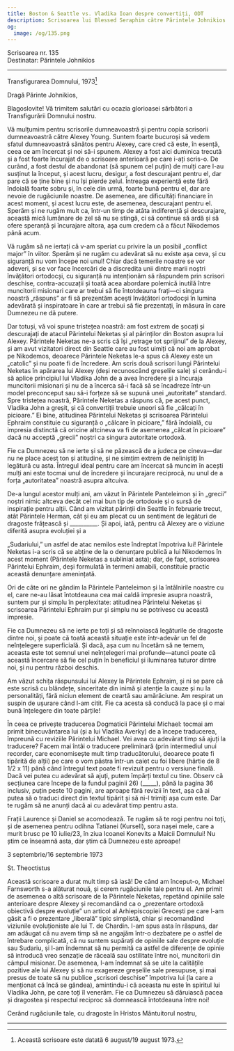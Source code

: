 ```yaml
---
title: Boston & Seattle vs. Vladika Ioan despre convertiți, ODT
description: Scrisoarea lui Blessed Seraphim către Părintele Johnikios.
og:
  image: /og/135.png
---
```


<div style={{textAlign:'right', fontFamily:'monospace'}}>Scrisoarea nr. 135</div>
<div style={{textAlign:'left', fontFamily:'monospace'}}>Destinatar: Părintele Johnikios</div>

---

Transfigurarea Domnului, 1973[^1]

Dragă Părinte Johnikios,

Blagoslovite! Vă trimitem salutări cu ocazia glorioasei sărbători a Transfigurării Domnului nostru.

Vă mulțumim pentru scrisorile dumneavoastră și pentru copia scrisorii dumneavoastră către Alexey Young. Suntem foarte bucuroși să vedem sfatul dumneavoastră sănătos pentru Alexey, care cred că este, în esență, ceea ce am încercat și noi să-i spunem. Alexey a fost aici duminica trecută și a fost foarte încurajat de o scrisoare anterioară pe care i-ați scris-o. De curând, a fost destul de abandonat (să spunem cel puțin) de mulți care l-au susținut la început, și acest lucru, desigur, a fost descurajant pentru el, dar pare că se ține bine și nu își pierde zelul. Întreaga experiență este fără îndoială foarte sobru și, în cele din urmă, foarte bună pentru el, dar are nevoie de rugăciunile noastre. De asemenea, are dificultăți financiare în acest moment, și acest lucru este, de asemenea, descurajant pentru el. Sperăm și ne rugăm mult ca, într-un timp de atâta indiferență și descurajare, această mică lumânare de zel să nu se stingă, ci să continue să ardă și să ofere speranță și încurajare altora, așa cum credem că a făcut Nikodemos până acum.

Vă rugăm să ne iertați că v-am speriat cu privire la un posibil „conflict major” în viitor. Sperăm și ne rugăm cu adevărat să nu existe așa ceva, și cu siguranță nu vom începe noi unul! Chiar dacă temerile noastre se vor adeveri, și se vor face încercări de a discredita unii dintre marii noștri învățători ortodocși, cu siguranță nu intenționăm să răspundem prin scrisori deschise, contra-accuzații și toată acea abordare polemică inutilă între muncitorii misionari care ar trebui să fie întotdeauna frați—ci singura noastră „răspuns” ar fi să prezentăm acești învățători ortodocși în lumina adevărată și inspiratoare în care ar trebui să fie prezentați, în măsura în care Dumnezeu ne dă putere.

Dar totuși, vă voi spune tristețea noastră: am fost extrem de șocați și descurajați de atacul Părintelui Neketas și al părinților din Boston asupra lui Alexey. Părintele Neketas ne-a scris că își „retrage tot sprijinul” de la Alexey, și am avut vizitatori direct din Seattle care au fost uimiți că noi am aprobat pe Nikodemos, deoarece Părintele Neketas le-a spus că Alexey este un „catolic” și nu poate fi de încredere. Am scris două scrisori lungi Părintelui Neketas în apărarea lui Alexey (deși recunoscând greșelile sale) și cerându-i să aplice principiul lui Vladika John de a avea încredere și a încuraja muncitorii misionari și nu de a încerca să-i facă să se încadreze într-un model preconceput sau să-i forțeze să se supună unei „autoritate” standard. Spre tristețea noastră, Părintele Neketas a răspuns că, pe acest punct, Vladika John a greșit, și că convertiții trebuie uneori să fie „călcați în picioare.” Ei bine, atitudinea Părintelui Neketas și scrisoarea Părintelui Ephraim constituie cu siguranță o „călcare în picioare,” fără îndoială, cu impresia distinctă că oricine altcineva va fi de asemenea „călcat în picioare” dacă nu acceptă „grecii” noștri ca singura autoritate ortodoxă.

Fie ca Dumnezeu să ne ierte și să ne păzească de a judeca pe cineva—dar nu ne place acest ton și atitudine, și ne simțim extrem de neliniștiți în legătură cu asta. Întregul ideal pentru care am încercat să muncim în acești mulți ani este tocmai unul de încredere și încurajare reciprocă, nu unul de a forța „autoritatea” noastră asupra altcuiva.

De-a lungul acestor mulți ani, am văzut în Părintele Panteleimon și în „grecii” noștri nimic altceva decât cel mai bun tip de ortodoxie și o sursă de inspirație pentru alții. Când am vizitat părinții din Seattle în februarie trecut, atât Părintele Herman, cât și eu am plecat cu un sentiment de legături de dragoste frățească și __________. Și apoi, iată, pentru că Alexey are o viziune diferită asupra evoluției și a

„Sudariului,” un astfel de atac nemilos este îndreptat împotriva lui! Părintele Neketas i-a scris că se abține de la o denunțare publică a lui Nikodemos în acest moment (Părintele Neketas a subliniat asta); dar, de fapt, scrisoarea Părintelui Ephraim, deși formulată în termeni amabili, constituie practic această denunțare amenințată.

Ori de câte ori ne gândim la Părintele Panteleimon și la întâlnirile noastre cu el, care ne-au lăsat întotdeauna cea mai caldă impresie asupra noastră, suntem pur și simplu în perplexitate: atitudinea Părintelui Neketas și scrisoarea Părintelui Ephraim pur și simplu nu se potrivesc cu această impresie.

Fie ca Dumnezeu să ne ierte pe toți și să reînnoiască legăturile de dragoste dintre noi, și poate că toată această situație este într-adevăr un fel de neînțelegere superficială. Și dacă, așa cum nu încetăm să ne temem, aceasta este tot semnul unei neînțelegeri mai profunde—atunci poate că această încercare să fie cel puțin în beneficiul și iluminarea tuturor dintre noi, și nu pentru război deschis.

Am văzut schița răspunsului lui Alexey la Părintele Ephraim, și ni se pare că este scrisă cu blândețe, sinceritate din inimă și atenție la cauze și nu la personalități, fără niciun element de ceartă sau amărăciune. Am respirat un suspin de ușurare când l-am citit. Fie ca acesta să conducă la pace și o mai bună înțelegere din toate părțile!

În ceea ce privește traducerea Dogmaticii Părintelui Michael: tocmai am primit binecuvântarea lui (și a lui Vladika Averky) de a începe traducerea, împreună cu reviziile Părintelui Michael. Vei avea cu adevărat timp să ajuți la traducere? Facem mai întâi o traducere preliminară (prin intermediul unui recorder, care economisește mult timp traducătorului, deoarece poate fi tipărită de alții) pe care o vom păstra într-un caiet cu foi libere (hârtie de 8 1/2 x 11) până când întregul text poate fi revizuit pentru o versiune finală. Dacă vei putea cu adevărat să ajuți, putem împărți textul cu tine. Observ că secțiunea care începe de la fundul paginii 26) (_____), până la pagina 36 inclusiv, puțin peste 10 pagini, are aproape fără revizii în text, așa că ai putea să o traduci direct din textul tipărit și să ni-l trimiți așa cum este. Dar te rugăm să ne anunți dacă ai cu adevărat timp pentru asta.

Frații Laurence și Daniel se acomodează. Te rugăm să te rogi pentru noi toți, și de asemenea pentru odihna Tatianei (Kursell), sora nașei mele, care a murit brusc pe 10 iulie/23, în ziua Icoanei Konevits a Maicii Domnului! Nu știm ce înseamnă asta, dar știm că Dumnezeu este aproape!

3 septembrie/16 septembrie 1973

St. Theoctistus

Această scrisoare a durat mult timp să iasă! De când am început-o, Michael Farnsworth s-a alăturat nouă, și cerem rugăciunile tale pentru el. Am primit de asemenea o altă scrisoare de la Părintele Neketas, repetând opiniile sale anterioare despre Alexey și recomandând ca o „prezentare ortodoxă obiectivă despre evoluție” un articol al Arhiepiscopiei Grecești pe care l-am găsit a fi o prezentare „liberală” tipic simplistă, chiar și recomandând viziunile evoluționiste ale lui T. de Chardin. I-am spus asta în răspuns, dar am adăugat că nu avem timp să ne angajăm într-o dezbatere pe o astfel de întrebare complicată, că nu suntem supărați de opiniile sale despre evoluție sau Sudariu, și l-am îndemnat să nu permită ca astfel de diferențe de opinie să introducă vreo senzație de răceală sau ostilitate între noi, muncitorii din câmpul misionar. De asemenea, l-am îndemnat să se uite la calitățile pozitive ale lui Alexey și să nu exagereze greșelile sale presupuse, și mai presus de toate să nu publice „scrisori deschise” împotriva lui (la care a menționat că încă se gândea), amintindu-i că aceasta nu este în spiritul lui Vladika John, pe care toți îl venerăm. Fie ca Dumnezeu să dăruiască pacea și dragostea și respectul reciproc să domnească întotdeauna între noi!

Cerând rugăciunile tale, cu dragoste în Hristos Mântuitorul nostru,

---

[^1]: Această scrisoare este datată 6 august/19 august 1973.
